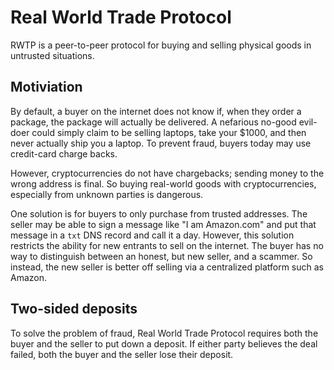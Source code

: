 # Real World Trade Protocol

RWTP is a peer-to-peer protocol for buying and selling physical goods in untrusted situations.

## Motiviation

By default, a buyer on the internet does not know if, when they order a package, the package will actually be delivered. A nefarious no-good evil-doer could simply claim to be selling laptops, take your $1000, and then never actually ship you a laptop. To prevent fraud, buyers today may use credit-card charge backs.

However, cryptocurrencies do not have chargebacks; sending money to the wrong address is final. So buying real-world goods with cryptocurrencies, especially from unknown parties is dangerous.

One solution is for buyers to only purchase from trusted addresses. The seller may be able to sign a message like "I am Amazon.com" and put that message in a `txt` DNS record and call it a day. However, this solution restricts the ability for new entrants to sell on the internet. The buyer has no way to distinguish between an honest, but new seller, and a scammer. So instead, the new seller is better off selling via a centralized platform such as Amazon.

## Two-sided deposits

To solve the problem of fraud, Real World Trade Protocol requires both the buyer and the seller to put down a deposit. If either party believes the deal failed, both the buyer and the seller lose their deposit.
